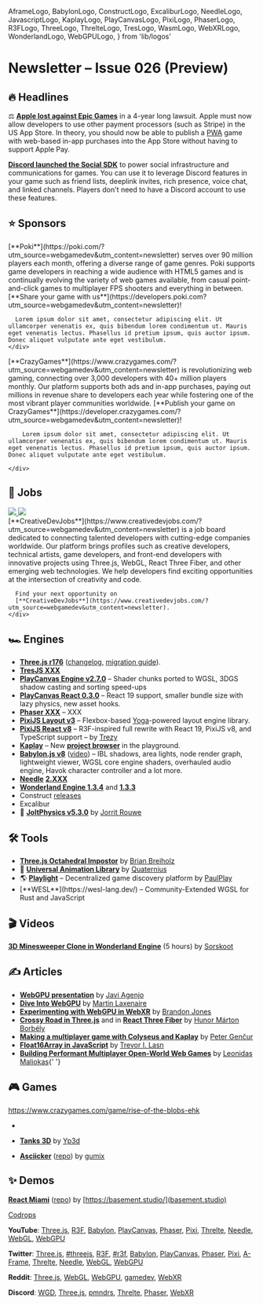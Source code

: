   AframeLogo,
  BabylonLogo,
  ConstructLogo,
  ExcaliburLogo,
  NeedleLogo,
  JavascriptLogo,
  KaplayLogo,
  PlayCanvasLogo,
  PixiLogo,
  PhaserLogo,
  R3FLogo,
  ThreeLogo,
  ThrelteLogo,
  TresLogo,
  WasmLogo,
  WebXRLogo,
  WonderlandLogo,
  WebGPULogo,
} from 'lib/logos'

# Newsletter – Issue 026 (Preview)

<SubTitleDate value="2025-05-07" />

<NoBulletListStyles />
<NewsletterStyles />

## 🔥 Headlines

⚖️ [**Apple lost against Epic Games**](https://www.theverge.com/news/659246/apple-epic-app-store-judge-ruling-control) in a 4-year long lawsuit. Apple must now allow developers to use other payment processors (such as Stripe) in the US App Store. In theory, you should now be able to publish a [PWA](https://www.webgamedev.com/publishing/pwa) game with web-based in-app purchases into the App Store without having to support Apple Pay.

<DiscordIcon className="size-5 inline-flex align-middle relative -top-[2px]" /> [**Discord launched the
Social SDK**](https://discord.com/blog/announcing-discord-social-sdk-to-power-game-comms) to power social
infrastructure and communications for games. You can use it to leverage Discord features in your game
such as friend lists, deeplink invites, rich presence, voice chat, and linked channels. Players don't
need to have a Discord account to use these features.

## ⭐️ Sponsors

<div className="flex flex-col-reverse gap-8 mt-5">
  <div className="flex flex-col gap-5 lg:flex-row items-center">
    <div className="mx-auto w-full max-w-[140px] h-full max-h-[140px] flex items-center justify-center">
      <a
        href="https://poki.com/?utm_source=webgamedev&utm_content=newsletter"
        target="_blank"
        rel="noopener"
      >
        <PokiLogo className="w-full max-w-130 scale-[0.85]" />
      </a>
    </div>
    <div className="flex flex-col gap-3 [&>*]:!my-0">
      [**Poki**](https://poki.com/?utm_source=webgamedev&utm_content=newsletter) serves over 90 million players each month, offering a diverse range of game genres. Poki supports game developers in reaching a wide audience with HTML5 games and is continually evolving the variety of web games available, from casual point-and-click games to multiplayer FPS shooters and everything in between. [**Share your game with us**](https://developers.poki.com?utm_source=webgamedev&utm_content=newsletter)!

      Lorem ipsum dolor sit amet, consectetur adipiscing elit. Ut ullamcorper venenatis ex, quis bibendum lorem condimentum ut. Mauris eget venenatis lectus. Phasellus id pretium ipsum, quis auctor ipsum. Donec aliquet vulputate ante eget vestibulum.
    </div>

  </div>

<div className="h-px bg-gray-200 dark:bg-neutral-800" />

  <div className="flex flex-col gap-5 lg:flex-row items-center">
    <div className="mx-auto w-full max-w-[140px] h-full max-h-[140px] flex items-center justify-center">
      <a
        href="https://www.crazygames.com/?utm_source=webgamedev&utm_content=newsletter"
        target="_blank"
        rel="noopener"
      >
        <CGLogo className="w-full max-w-130" />
      </a>
    </div>
    <div className="flex flex-col gap-3 [&>*]:!my-0">
        [**CrazyGames**](https://www.crazygames.com/?utm_source=webgamedev&utm_content=newsletter)
        is revolutionizing web gaming, connecting over 3,000 developers with 40+
        million players monthly. Our platform supports both ads and in-app purchases, paying out
        millions in revenue share to developers each year while fostering one of the most vibrant
        player communities worldwide. [**Publish your game on CrazyGames**](https://developer.crazygames.com/?utm_source=webgamedev&utm_content=newsletter)!

        Lorem ipsum dolor sit amet, consectetur adipiscing elit. Ut ullamcorper venenatis ex, quis bibendum lorem condimentum ut. Mauris eget venenatis lectus. Phasellus id pretium ipsum, quis auctor ipsum. Donec aliquet vulputate ante eget vestibulum.

    </div>

  </div>
</div>

## 💼 Jobs

<div className="flex flex-col gap-5 mt-5">
  <div className="flex flex-col gap-5 lg:flex-row items-center">
    <div className="mx-auto w-full max-w-[140px] h-full max-h-[140px] flex items-center justify-center">
      <a
        href="https://www.creativedevjobs.com/?utm_source=webgamedev&utm_content=newsletter"
        target="_blank"
        rel="noopener"
      >
        <img src="/partnerships/cdj-black.webp" className="dark:hidden max-w-[140px] py-3" />
        <img src="/partnerships/cdj-white.webp" className="hidden dark:block max-w-[140px] py-3" />
      </a>
    </div>
    <div className="flex flex-col gap-3 [&>*]:!my-0">
      [**CreativeDevJobs**](https://www.creativedevjobs.com/?utm_source=webgamedev&utm_content=newsletter)
      is a job board dedicated to connecting talented developers with cutting-edge companies
      worldwide. Our platform brings profiles such as creative developers, technical artists, game
      developers, and front-end developers with innovative projects using Three.js, WebGL, React
      Three Fiber, and other emerging web technologies. We help developers find exciting
      opportunities at the intersection of creativity and code.

      Find your next opportunity on
      [**CreativeDevJobs**](https://www.creativedevjobs.com/?utm_source=webgamedev&utm_content=newsletter).
    </div>

  </div>
</div>

## 🏎 Engines

- <ThreeLogo /> [**Three.js r176**](https://bsky.app/profile/threejs.org/post/3lnim2yeiak2j)
  ([changelog](https://github.com/mrdoob/three.js/releases), [migration
  guide](https://github.com/mrdoob/three.js/wiki/Migration-Guide)).
- <TresLogo /> [**TresJS XXX**](https://github.com/Tresjs/tres/releases)
- <PlayCanvasLogo /> [**PlayCanvas Engine
  v2.7.0**](https://github.com/playcanvas/engine/releases/tag/v2.7.0) – Shader chunks ported to
  WGSL, 3DGS shadow casting and sorting speed-ups
- <PlayCanvasLogo /> [**PlayCanvas React
  0.3.0**](https://github.com/playcanvas/react/releases/tag/v0.3.0) – React 19 support, smaller
  bundle size with lazy physics, new asset hooks.
- <PhaserLogo /> [**Phaser XXX**](https://github.com/photonstorm/phaser/releases) – XXX
- <PixiLogo /> [**PixiJS Layout v3**](https://pixijs.com/blog/layout-v3) – Flexbox-based
  [Yoga](https://www.yogalayout.dev/)-powered layout engine library.
- <PixiLogo /> [**PixiJS React v8**](https://pixijs.com/blog/pixi-react-v8-live) – R3F-inspired full
  rewrite with React 19, PixiJS v8, and TypeScript support – by
  [Trezy](https://bsky.app/profile/trezy.codes)
- <KaplayLogo /> [**Kaplay**](https://kaplayjs.com/) – New [**project
  browser**](https://bsky.app/profile/kaplayjs.com/post/3lobgdq5bul2r) in the playground.
- <BabylonLogo /> [**Babylon.js
  v8**](https://www.linkedin.com/pulse/introducing-babylonjs-80-babylon-js-s5zmc/)
  ([video](https://www.youtube.com/watch?v=kKaomUggipQ)) – IBL shadows, area lights, node render
  graph, lightweight viewer, WGSL core engine shaders, overhauled audio engine, Havok character
  controller and a lot more.
- <NeedleLogo /> [**Needle**](https://needle.tools/)
  [**2.XXX**](https://github.com/needle-tools/needle-engine-support/releases)
- <WonderlandLogo /> [**Wonderland Engine 1.3.4**](https://wonderlandengine.com/news/release-1.3.4/)
  and [**1.3.3**](https://wonderlandengine.com/news/release-1.3.3/)
- <ConstructLogo /> Construct [releases](https://www.construct.net/en/make-games/releases)
- <ExcaliburLogo /> Excalibur
- 🎾 [**JoltPhysics v5.3.0**](https://bsky.app/profile/jrouwe.bsky.social/post/3lkh3o4v3ok22) by [Jorrit Rouwe](https://bsky.app/profile/jrouwe.bsky.social)

## 🛠 Tools

- <ThreeLogo /> [**Three.js Octahedral
  Impostor**](https://github.com/Ctrlmonster/three-octahedral-impostor/) by [Brian
  Breiholz](https://bsky.app/profile/brianbreiholz.bsky.social)
- 🏃 [**Universal Animation Library**](https://quaternius.com/packs/universalanimationlibrary.html) by [Quaternius](https://bsky.app/profile/quaternius.bsky.social)
- 🌎 [**Playlight**](https://playlight.dev/) – Decentralized game discovery platform by
  [PaulPlay](https://bsky.app/profile/paulplay.bsky.social)
- <WebGPULogo />
  [**WESL**](https://wesl-lang.dev/) – Community-Extended WGSL for Rust and JavaScript

## 🎬 Videos

<WonderlandLogo /> [**3D Minesweeper Clone in Wonderland
Engine**](https://www.youtube.com/watch?v=9-BJfSTmaJ0) (5 hours) by
[Sorskoot](https://github.com/sorskoot)

## ✍️ Articles

- <WebGPULogo /> [**WebGPU
  presentation**](https://docs.google.com/presentation/d/1v4B4lnHIuhZdzAKGQkMZQtnPrlAtMaY5NmjQVfYgimM/edit)
  by [Javi Agenjo](https://bsky.app/profile/soytamat.bsky.social)
- <WebGPULogo /> [**Dive Into WebGPU**](https://okaydev.co/articles/dive-into-webgpu-part-1) by
  [Martin Laxenaire](https://www.martin-laxenaire.fr/)
- <WebXRLogo /> [**Experimenting with WebGPU in
  WebXR**](https://toji.dev/2025/03/03/experimenting-with-webgpu-in-webxr.html) by [Brandon
  Jones](https://bsky.app/profile/toji.dev)
- <ThreeLogo /> [**Crossy Road in
  Three.js**](https://javascriptgametutorials.com/tutorials/three-js/crossy-road) and
  in <R3FLogo /> [**React Three
  Fiber**](https://javascriptgametutorials.com/tutorials/react-three-fiber/crossy-road) by [Hunor
  Márton Borbély](https://bio.link/hunor)
- <KaplayLogo /> [**Making a multiplayer game with Colyseus and
  Kaplay**](https://kaplayjs.com/guides/how-to-make-a-multiplayer-game-with-colyseus-and-kaplay/) by
  [Peter Genčur](https://petergencur.com/)
- <JavascriptLogo /> [**Float16Array in
  JavaScript**](https://www.trevorlasn.com/blog/float16array-javascript) by [Trevor I.
  Lasn](https://www.trevorlasn.com/)
- <PlayCanvasLogo /> [**Building Performant Multiplayer Open-World Web
  Games**](https://medium.com/poki/building-multiplayer-open-world-web-games-that-run-everywhere-b0b2afb4940c)
  by [Leonidas Maliokas](https://x.com/PlayingInCanvas){' '}

## 🎮 Games

https://www.crazygames.com/game/rise-of-the-blobs-ehk

- <GameRelease
    title="Bubbits"
    url="https://webgamer.io/en/g/bubbits"
    developer="Team Flow"
    developerUrl="https://x.com/teamflowofcl"
    description="Very polished classic bubble shooter game."
    EngineIcon={PhaserLogo}
  />

- <ThreeLogo /> [**Tanks 3D**](https://yp3d.com/tanks3d/) by
  [Yp3d](https://www.yp3d.com/games/about)
- <WasmLogo /> [**Asciicker**](https://asciicker.com/y9/)
  ([repo](https://github.com/msokalski/asciicker)) by [gumix](https://x.com/MrGumix)

## ✨ Demos

<R3FLogo /> [**React Miami**](https://miami.basement.studio/room/miami)
([repo](https://github.com/basementstudio/react-miami-game)) by
[https://basement.studio/](basement.studio)

[Codrops](https://tympanus.net/codrops/all-posts/)

**YouTube**:
[Three.js](https://www.youtube.com/results?search_query=three+js),
[R3F](https://www.youtube.com/results?search_query=react+three+fiber),
[Babylon](https://www.youtube.com/results?search_query=babylon+js),
[PlayCanvas](https://www.youtube.com/results?search_query=playcanvas),
[Phaser](https://www.youtube.com/results?search_query=phaser+js),
[Pixi](https://www.youtube.com/results?search_query=pixi+js),
[Threlte](https://www.youtube.com/results?search_query=threlte),
[Needle](https://www.youtube.com/results?search_query=needle+tools),
[WebGL](https://www.youtube.com/results?search_query=webgl),
[WebGPU](https://www.youtube.com/results?search_query=webgpu)

**Twitter**:
[Three.js](https://x.com/threejs),
[#threejs](https://x.com/hashtag/threejs),
[R3F](https://x.com/0xca0a),
[#r3f](https://x.com/hashtag/r3f),
[Babylon](https://x.com/babylonjs),
[PlayCanvas](https://x.com/playcanvas),
[Phaser](https://x.com/phaser_),
[Pixi](https://x.com/PixiJS),
[A-Frame](https://x.com/aframevr),
[Threlte](https://x.com/threlte),
[Needle](https://x.com/NeedleTools),
[WebGL](https://x.com/WebGL),
[WebGPU](https://x.com/WebGPU)

**Reddit**:
[Three.js](https://www.reddit.com/r/threejs/top/?t=month),
[WebGL](https://www.reddit.com/r/webgl/top/?t=month),
[WebGPU](https://www.reddit.com/r/webgpu/top/?t=month),
[gamedev](https://www.reddit.com/r/gamedev/top/?t=month),
[WebXR](https://www.reddit.com/r/webxr/top/?t=month)

**Discord**:
[WGD](https://discord.com/channels/1032873609280106566/1051338271097094165),
[Three.js](https://discord.com/channels/685241246557667386/1022153550115131473),
[pmndrs](https://discord.com/channels/740090768164651008/1047453248044412968),
[Threlte](https://discord.com/channels/985983540804091964/986223463322771487),
[Phaser](https://discord.com/channels/244245946873937922/1020022549247164466),
[WebXR](https://discord.com/channels/758943204715659264/759559568321282109)

<NewsletterFooter tweetId="WILL_BE_UPDATED_IN_A_MINUTE" />
